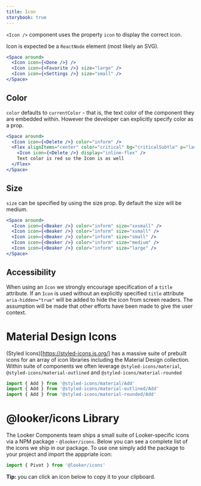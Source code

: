 ```yaml
---
title: Icon
storybook: true
---
```


`<Icon />` component uses the property `icon` to display the correct icon.

Icon is expected be a `ReactNode` element (most likely an SVG).

```jsx
<Space around>
  <Icon icon={<Done />} />
  <Icon icon={<Favorite />} size="large" />
  <Icon icon={<Settings />} size="small" />
</Space>
```

## Color

`color` defaults to `currentColor` - that is, the text color of the component they are embedded within. However the developer can explicitly specify color as a prop.

```jsx
<Space around>
  <Icon icon={<Delete />} color="inform" />
  <Flex alignItems="center" color="critical" bg="criticalSubtle" p="large">
    <Icon icon={<Delete />} display="inline-flex" />
    Text color is red so the Icon is as well
  </Flex>
</Space>
```

## Size

`size` can be specified by using the size prop. By default the size will be medium.

```jsx
<Space around>
  <Icon icon={<Beaker />} color="inform" size="xxsmall" />
  <Icon icon={<Beaker />} color="inform" size="xsmall" />
  <Icon icon={<Beaker />} color="inform" size="small" />
  <Icon icon={<Beaker />} color="inform" size="medium" />
  <Icon icon={<Beaker />} color="inform" size="large" />
</Space>
```

## Accessibility

When using an `Icon` we strongly encourage specification of a `title` attribute. If an `Icon` is used without an explicitly specified `title` attribute `aria-hidden="true"` will be added to hide the icon from screen readers. The assumption will be made that other efforts have been made to give the user context.

# Material Design Icons

(Styled Icons)[https://styled-icons.js.org/] has a massive suite of prebuilt icons for an array of icon libraries including the Material Design collection. Within suite of components we often leverage `@styled-icons/material`, `@styled-icons/material-outlined` and `@styled-icons/material-rounded`

```js static
import { Add } from '@styled-icons/material/Add'
import { Add } from '@styled-icons/material-outlined/Add'
import { Add } from '@styled-icons/material-rounded/Add'
```

# @looker/icons Library

The Looker Components team ships a small suite of Looker-specific icons via a NPM package - `@looker/icons`. Below you can see a complete list of the icons we ship in our package. To use one simply add the package to your project and import the apppriate icon:

```js static
import { Pivot } from '@looker/icons'
```

**Tip:** you can click an icon below to copy it to your clipboard.
